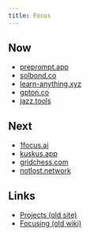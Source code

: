 ```yaml
---
title: Focus
---
```


## Now

- [preprompt.app](https://prepromt.app)
- [solbond.co](https://solbond.co)
- [learn-anything.xyz](https://learn-anything.xyz)
- [gpton.co](https://gpton.co)
- [jazz.tools](https://jazz.tools)

## Next

- [1focus.ai](https://1focus.ai)
- [kuskus.app](https://kuskus.app)
- [gridchess.com](https://gridchess.com)
- [notlost.network](https://notlost.network)

## Links

- [Projects (old site)](https://23-personal.nikiv.dev/projects)
- [Focusing (old wiki)](https://wiki.nikiv.dev/focusing)
